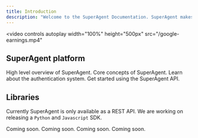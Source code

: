 ```yaml
---
title: Introduction
description: "Welcome to the SuperAgent Documentation. SuperAgent makes it easy to build, manage and deploy LLM Agents."
---
```


<video
  controls
  autoplay
  width="100%"
  height="500px"
  src="/google-earnings.mp4"
></video>

## SuperAgent platform

<CardGroup cols={2}>
  <Card title="Platform" icon="layer-group" href="/platform">
    High level overview of SuperAgent.
  </Card>
  <Card title="Concepts" icon="brain" href="/concepts">
    Core concepts of SuperAgent.
  </Card>
  <Card title="Authentication" icon="key" href="/api-reference/authentication">
    Learn about the authentication system.
  </Card>
  <Card title="API endpoints" icon="code" href="/api-reference/authentication">
    Get started using the SuperAgent API.
  </Card>
</CardGroup>

## Libraries

Currently SuperAgent is only available as a REST API. We are working on releasing a `Python` and `Javascript` SDK.

<CardGroup cols={2}>
  <Card title="Python" icon="python">
    Coming soon.
  </Card>
  <Card title="Javascript" icon="square-js">
    Coming soon.
  </Card>
  <Card title="NodeJS" icon="node-js">
    Coming soon.
  </Card>
  <Card title="CLI" icon="square-terminal">
    Coming soon.
  </Card>
</CardGroup>
